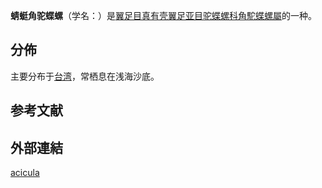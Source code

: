 {{Speciesbox
 | image = Naturalis Biodiversity Center - ZMA.MOLL.369908 - Creseis acicula (Rang, 1828) - Cavoliniidae - Mollusc shell (cropped).jpeg
 | taxon = Creseis acicula
 | authority = Rang, 1827
 | synonyms_ref =
 | synonyms =
}}

'''蜻蜓角驼蝶螺'''（学名：''{{lang|la|Creseis acicula}}''）是[[翼足目|翼足目]][[真有壳翼足亚目|真有壳翼足亚目]][[驼蝶螺科|驼蝶螺科]][[角駝蝶螺屬|角駝蝶螺屬]]的一种{{r|shell_1833}}。

==分佈==
主要分布于[[台湾|台湾]]{{r|shell_1833}}，常栖息在浅海沙底{{r|shell_1833}}。

==参考文献==
{{reflist|refs=
<ref name="shell_1833">{{cite web
 |url=http://shell.sinica.edu.tw/chinese/shellbase_detail.php?science_no=1833
 |title=国际贝库：蜻蜓角驼蝶螺
 |publisher=台湾贝类资料库
 |access-date=2018-11-06
 |language=zh-hant
 |archive-date=2016-03-04
 |archive-url=https://web.archive.org/web/20160304111947/http://shell.sinica.edu.tw/chinese/shellbase_detail.php?science_no=1833
 |dead-url=no
 }}</ref>
}}

==外部連結==
{{Taxonbar}}
[[Category:角驼蝶螺属|acicula]]
{{Mollusc-stub}}